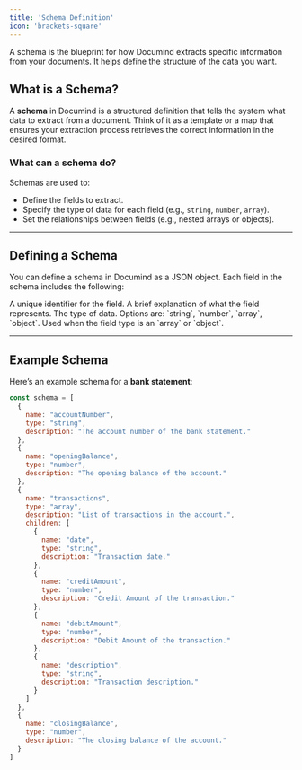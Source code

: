 ```yaml
---
title: 'Schema Definition'
icon: 'brackets-square'
---
```


<Note>
A schema is the blueprint for how Documind extracts specific information from your documents. It helps define the structure of the data you want.
</Note>

## What is a Schema?

A **schema** in Documind is a structured definition that tells the system what data to extract from a document. Think of it as a template or a map that ensures your extraction process retrieves the correct information in the desired format.

### What can a schema do?

Schemas are used to:

- Define the fields to extract.
- Specify the type of data for each field (e.g., `string`, `number`, `array`).
- Set the relationships between fields (e.g., nested arrays or objects).

---

## Defining a Schema

You can define a schema in Documind as a JSON object. Each field in the schema includes the following:

<ResponseField name="name" type="string" required>
  A unique identifier for the field.
</ResponseField>

<ResponseField name="description" type="string" required>
  A brief explanation of what the field represents.
</ResponseField>

<ResponseField name="type" type="enum" required>
  The type of data. Options are: `string`, `number`, `array`, `object`.
</ResponseField>

<ResponseField name="children" type="array">
  Used when the field type is an `array` or `object`.
</ResponseField>

---

## Example Schema

Here’s an example schema for a **bank statement**:

```javascript Bank statement schema
const schema = [
  {
    name: "accountNumber",
    type: "string",
    description: "The account number of the bank statement."
  },
  {
    name: "openingBalance",
    type: "number",
    description: "The opening balance of the account."
  },
  {
    name: "transactions",
    type: "array",
    description: "List of transactions in the account.",
    children: [
      {
        name: "date",
        type: "string",
        description: "Transaction date."
      },
      {
        name: "creditAmount",
        type: "number",
        description: "Credit Amount of the transaction."
      },
      {
        name: "debitAmount",
        type: "number",
        description: "Debit Amount of the transaction."
      },
      {
        name: "description",
        type: "string",
        description: "Transaction description."
      }
    ]
  },
  {
    name: "closingBalance",
    type: "number",
    description: "The closing balance of the account."
  }
]
